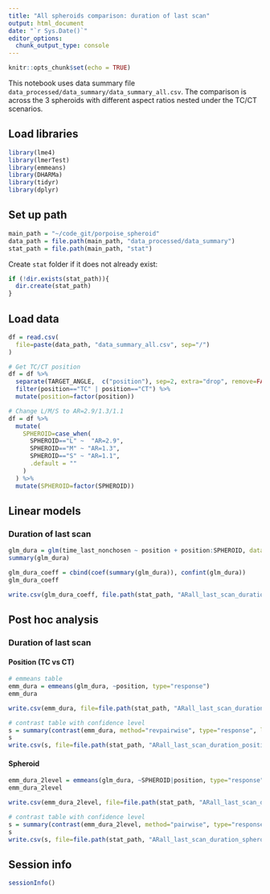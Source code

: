 ```yaml
---
title: "All spheroids comparison: duration of last scan"
output: html_document
date: "`r Sys.Date()`"
editor_options:
  chunk_output_type: console
---
```


```r
knitr::opts_chunk$set(echo = TRUE)
```

This notebook uses data summary file `data_processed/data_summary/data_summary_all.csv`. The comparison is across the 3 spheroids with different aspect ratios nested under the TC/CT scenarios.



## Load libraries
```r
library(lme4)
library(lmerTest)
library(emmeans)
library(DHARMa)
library(tidyr)
library(dplyr)
```


## Set up path
```r
main_path = "~/code_git/porpoise_spheroid"
data_path = file.path(main_path, "data_processed/data_summary")
stat_path = file.path(main_path, "stat")
```

Create `stat` folder if it does not already exist:
```r
if (!dir.exists(stat_path)){
  dir.create(stat_path)
}
```


## Load data
```r
df = read.csv(
  file=paste(data_path, "data_summary_all.csv", sep="/")
)

# Get TC/CT position
df = df %>%
  separate(TARGET_ANGLE,  c("position"), sep=2, extra="drop", remove=FALSE) %>%
  filter(position=="TC" | position=="CT") %>%
  mutate(position=factor(position))

# Change L/M/S to AR=2.9/1.3/1.1
df = df %>%
  mutate(
    SPHEROID=case_when(
      SPHEROID=="L" ~  "AR=2.9",
      SPHEROID=="M" ~ "AR=1.3",
      SPHEROID=="S" ~ "AR=1.1",
      .default = ""
    )
  ) %>%
  mutate(SPHEROID=factor(SPHEROID))
```


## Linear models

### Duration of last scan
```r
glm_dura = glm(time_last_nonchosen ~ position + position:SPHEROID, data=df, family=Gamma(link="log"))
summary(glm_dura)

glm_dura_coeff = cbind(coef(summary(glm_dura)), confint(glm_dura))
glm_dura_coeff

write.csv(glm_dura_coeff, file.path(stat_path, "ARall_last_scan_duration_coeff.csv"))
```


## Post hoc analysis

### Duration of last scan

#### Position (TC vs CT)
```r
# emmeans table
emm_dura = emmeans(glm_dura, ~position, type="response")
emm_dura

write.csv(emm_dura, file=file.path(stat_path, "ARall_last_scan_duration_position_emmeans.csv"), row.names=FALSE)
```

```r
# contrast table with confidence level
s = summary(contrast(emm_dura, method="revpairwise", type="response", level=0.95), infer=TRUE)
s
write.csv(s, file=file.path(stat_path, "ARall_last_scan_duration_position_contrast.csv"), row.names=FALSE)
```

#### Spheroid
```r
emm_dura_2level = emmeans(glm_dura, ~SPHEROID|position, type="response")
emm_dura_2level

write.csv(emm_dura_2level, file=file.path(stat_path, "ARall_last_scan_duration_spheroid_emmeans.csv"), row.names=FALSE)
```

```r
# contrast table with confidence level
s = summary(contrast(emm_dura_2level, method="pairwise", type="response", level=0.95), infer=TRUE)
s
write.csv(s, file=file.path(stat_path, "ARall_last_scan_duration_spheroid_contrast.csv"), row.names=FALSE)
```




## Session info
```r
sessionInfo()
```
